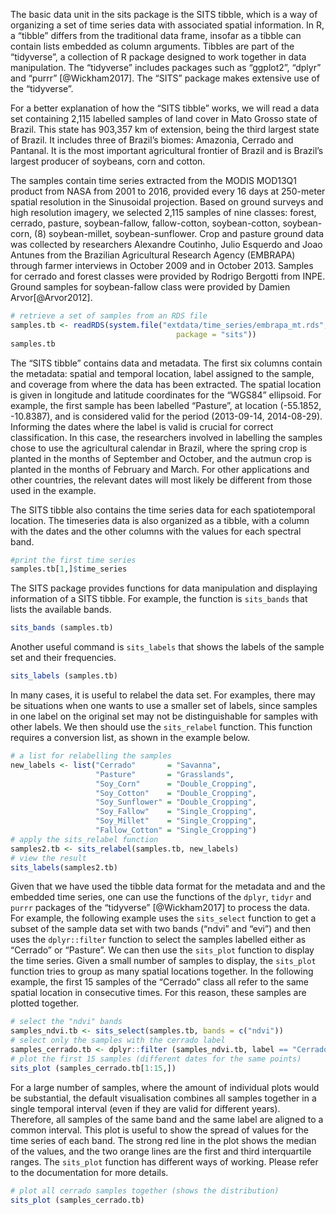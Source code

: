 The basic data unit in the sits package is the SITS tibble, which is a way of organizing a set of time series data with associated spatial information. In R, a "tibble" differs from the traditional data frame, insofar as a tibble can contain lists embedded as column arguments. Tibbles are part of the "tidyverse", a collection of R package designed to work together in data manipulation. The "tidyverse" includes packages such as "ggplot2", "dplyr" and "purrr" [@Wickham2017]. The "SITS" package makes extensive use of the "tidyverse". 

For a better explanation of how the "SITS tibble" works, we will read a data set containing  2,115 labelled samples of land cover in Mato Grosso state of Brazil. This state has 903,357 km\textsuperscript{2} of extension, being the third largest state of Brazil. It includes three of Brazil's biomes: Amazonia, Cerrado and Pantanal. It is the most important agricultural frontier of Brazil and is Brazil's largest producer of soybeans, corn and cotton. 

The samples contain time series extracted from the MODIS MOD13Q1 product from NASA from 2001 to 2016, provided every 16 days at 250-meter spatial resolution in the Sinusoidal projection. Based on ground surveys and high resolution imagery, we selected 2,115 samples of nine classes: forest, cerrado, pasture, soybean-fallow, fallow-cotton,  soybean-cotton, soybean-corn, (8) soybean-millet, soybean-sunflower. Crop and pasture ground data was collected by researchers Alexandre Coutinho, Julio Esquerdo and Joao Antunes from the Brazilian Agricultural Research Agency (EMBRAPA) through farmer interviews in October 2009 and in October 2013. Samples for cerrado and forest classes were provided by Rodrigo Bergotti from INPE. Ground samples for soybean-fallow class were provided by Damien Arvor[@Arvor2012].

```r
# retrieve a set of samples from an RDS file
samples.tb <- readRDS(system.file("extdata/time_series/embrapa_mt.rds", 
                                     package = "sits"))
samples.tb
```

The "SITS tibble" contains data and metadata. The first six columns contain the metadata: spatial and temporal location, label assigned to the sample, and coverage from where the data has been extracted. The spatial location is given in longitude and latitude coordinates for the "WGS84" ellipsoid. For example, the first sample has been labelled "Pasture", at location (-55.1852, -10.8387), and is considered valid for the period (2013-09-14, 2014-08-29). Informing the dates where the label is valid is crucial for correct classification. In this case, the researchers involved in labelling the samples chose to use the agricultural calendar in Brazil, where the spring crop is planted in the months of September and October, and the autmun crop is planted in the months of February and March. For other applications and other countries, the relevant dates will most likely be different from those used in the example.

The SITS tibble also contains the time series data for each spatiotemporal location. The timeseries data is also organized as a tibble, with a column with the dates and the other columns with the values for each spectral band. 

```r
#print the first time series
samples.tb[1,]$time_series
```

The SITS package provides functions for data manipulation and displaying information of a SITS tibble. For example, the function is `sits_bands` that lists the available bands.

```r
sits_bands (samples.tb)
```

Another useful command is `sits_labels` that shows the labels of the sample set and their frequencies.
```r
sits_labels (samples.tb)
```


In many cases, it is useful to relabel the data set. For examples, there may be situations when one wants to use a smaller set of labels, since samples in one label on the original set may not be distinguishable for samples with other labels. We then should use the `sits_relabel` function. This function requires a conversion list, as shown in the example below.
```r
# a list for relabelling the samples
new_labels <- list("Cerrado"       = "Savanna", 
                   "Pasture"       = "Grasslands", 
                   "Soy_Corn"      = "Double_Cropping",
                   "Soy_Cotton"    = "Double_Cropping",
                   "Soy_Sunflower" = "Double_Cropping",
                   "Soy_Fallow"    = "Single_Cropping",
                   "Soy_Millet"    = "Single_Cropping",
                   "Fallow_Cotton" = "Single_Cropping")
# apply the sits_relabel function
samples2.tb <- sits_relabel(samples.tb, new_labels)
# view the result
sits_labels(samples2.tb)
```

Given that we have used the tibble data format for the metadata and and the embedded time series, one can use the functions of the `dplyr`, `tidyr` and `purrr` packages of the "tidyverse" [@Wickham2017] to process the data. For example, the following example uses the `sits_select` function to get a subset of the sample data set with two bands ("ndvi" and "evi") and then uses the `dplyr::filter` function to select the samples labelled either as "Cerrado" or "Pasture". We can then use the `sits_plot` function to display the time series. Given a small number of samples to display, the `sits_plot` function tries to group as many spatial locations together. In the following example, the first 15 samples of the "Cerrado" class all refer to the same spatial location in consecutive times. For this reason, these samples are plotted together.
```r
# select the "ndvi" bands
samples_ndvi.tb <- sits_select(samples.tb, bands = c("ndvi"))
# select only the samples with the cerrado label
samples_cerrado.tb <- dplyr::filter (samples_ndvi.tb, label == "Cerrado")
# plot the first 15 samples (different dates for the same points)
sits_plot (samples_cerrado.tb[1:15,])
```

For a large number of samples, where the amount of individual plots would be substantial, the default visualisation combines all samples together in a single temporal interval (even if they are valid for different years). Therefore, all samples of the same band and the same label are aligned to a common interval. This plot is useful to show the spread of values for the time series of each band. The strong red line in the plot shows the median of the values, and the two orange lines are the first and third interquartile ranges. The `sits_plot` function has different ways of working. Please refer to the documentation for more details.

```r
# plot all cerrado samples together (shows the distribution)
sits_plot (samples_cerrado.tb)
```


